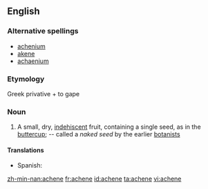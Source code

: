 ==English==

===Alternative spellings===
* [[achenium]]
* [[akene]]
* [[achaenium]]

===Etymology===
{{rfscript|Greek}} Greek privative + to gape

===Noun===
{{en-noun}}
# {{botany}} A small, dry, [[indehiscent]] fruit, containing a single seed, as in the [[buttercup]]; -- called a ''naked seed'' by the earlier [[botanists]]

====Translations====
{{trans-top|small dry fruit}}
*Spanish: {{t|es|aquenio|m}}
{{trans-mid}}
{{trans-bottom}}

[[zh-min-nan:achene]]
[[fr:achene]]
[[id:achene]]
[[ta:achene]]
[[vi:achene]]
